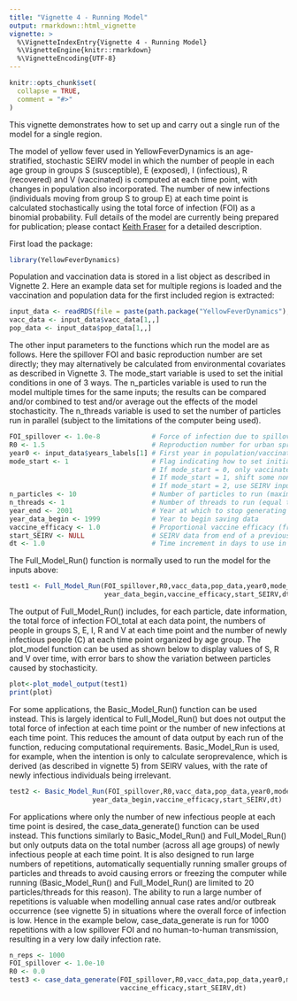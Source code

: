 ```yaml
---
title: "Vignette 4 - Running Model"
output: rmarkdown::html_vignette
vignette: >
  %\VignetteIndexEntry{Vignette 4 - Running Model}
  %\VignetteEngine{knitr::rmarkdown}
  %\VignetteEncoding{UTF-8}
---
```


```r
knitr::opts_chunk$set(
  collapse = TRUE,
  comment = "#>"
)
```

This vignette demonstrates how to set up and carry out a single run of the model for a single region. 

The model of yellow fever used in YellowFeverDynamics is an age-stratified, stochastic SEIRV model in which the number of people in each age group in groups S (susceptible), E (exposed), I (infectious), R (recovered) and V (vaccinated) is computed at each time point, with changes in population also incorporated. The number of new infections (individuals moving from group S to group E) at each time point is calculated stochastically using the total force of infection (FOI) as a binomial probability. Full details of the model are currently being prepared for publication; please contact [Keith Fraser](keith.fraser@imperial.ac.uk) for a detailed description.

First load the package:

```r
library(YellowFeverDynamics)
```

Population and vaccination data is stored in a list object as described in Vignette 2. Here an example data set for multiple regions is loaded and the vaccination and population data for the first included region is extracted:

```r
input_data <- readRDS(file = paste(path.package("YellowFeverDynamics"),"/exdata/input_data_example.Rds",sep = ""))
vacc_data <- input_data$vacc_data[1,,]
pop_data <- input_data$pop_data[1,,]  
```

The other input parameters to the functions which run the model are as follows. Here the spillover FOI and basic reproduction number are set directly; they may alternatively be calculated from environmental covariates as described in Vignette 3. The mode_start variable is used to set the initial conditions in one of 3 ways. The n_particles variable is used to run the model multiple times for the same inputs; the results can be compared and/or combined to test and/or average out the effects of the model stochasticity. The n_threads variable is used to set the number of particles run in parallel (subject to the limitations of the computer being used).

```r
FOI_spillover <- 1.0e-8             # Force of infection due to spillover from sylvatic reservoir
R0 <- 1.5                           # Reproduction number for urban spread of infection
year0 <- input_data$years_labels[1] # First year in population/vaccination data (here taken from the input data set; if the population and vaccination data is set manually, this similarly needs to be set manually)
mode_start <- 1                     # Flag indicating how to set initial population immunity level in addition to vaccination
                                    # If mode_start = 0, only vaccinated individuals
                                    # If mode_start = 1, shift some non-vaccinated individuals into recovered to give herd immunity
                                    # If mode_start = 2, use SEIRV input in list from previous run(s)
n_particles <- 10                   # Number of particles to run (maximum allowed value = 20)
n_threads <- 1                      # Number of threads to run (equal to or less than n_particles)
year_end <- 2001                    # Year at which to stop generating data (year after last year where data is desired)
year_data_begin <- 1999             # Year to begin saving data
vaccine_efficacy <- 1.0             # Proportional vaccine efficacy (from 0 to 1)
start_SEIRV <- NULL                 # SEIRV data from end of a previous run to use as input (if mode_start = 2; not used here and hence set to NULL)
dt <- 1.0                           # Time increment in days to use in model (should be either 1.0 or 5.0 days)
```

The Full_Model_Run() function is normally used to run the model for the inputs above:

```r
test1 <- Full_Model_Run(FOI_spillover,R0,vacc_data,pop_data,year0,mode_start,n_particles,n_threads,year_end,
                        year_data_begin,vaccine_efficacy,start_SEIRV,dt)
```

The output of Full_Model_Run() includes, for each particle, date information, the total force of infection FOI_total at each data point, the numbers of people in groups S, E, I, R and V at each time point and the number of newly infectious people (C) at each time point organized by age group. The plot_model function can be used as shown below to display values of S, R and V over time, with error bars to show the variation between particles caused by stochasticity.

```r
plot<-plot_model_output(test1)
print(plot)
```

For some applications, the Basic_Model_Run() function can be used instead. This is largely identical to Full_Model_Run() but does not output the total force of infection at each time point or the number of new infections at each time point. This reduces the amount of data output by each run of the function, reducing computational requirements. Basic_Model_Run is used, for example, when the intention is only to calculate seroprevalence, which is derived (as described in vignette 5) from SEIRV values, with the rate of newly infectious individuals being irrelevant.

```r
test2 <- Basic_Model_Run(FOI_spillover,R0,vacc_data,pop_data,year0,mode_start,n_particles,n_threads,year_end,
                     year_data_begin,vaccine_efficacy,start_SEIRV,dt)
```

For applications where only the number of new infectious people at each time point is desired, the case_data_generate() function can be used instead. This functions similarly to Basic_Model_Run() and Full_Model_Run() but only outputs data on the total number (across all age groups) of newly infectious people at each time point. It is also designed to run large numbers of repetitions, automatically sequentially running smaller groups of particles and threads to avoid causing errors or freezing the computer while running (Basic_Model_Run() and Full_Model_Run() are limited to 20 particles/threads for this reason). The ability to run a large number of repetitions is valuable when modelling annual case rates and/or outbreak occurrence (see vignette 5) in situations where the overall force of infection is low. Hence in the example below, case_data_generate is run for 1000 repetitions with a low spillover FOI and no human-to-human transmission, resulting in a very low daily infection rate.

```r
n_reps <- 1000
FOI_spillover <- 1.0e-10
R0 <- 0.0
test3 <- case_data_generate(FOI_spillover,R0,vacc_data,pop_data,year0,mode_start,n_reps,year_end,year_data_begin,
                            vaccine_efficacy,start_SEIRV,dt)
```
